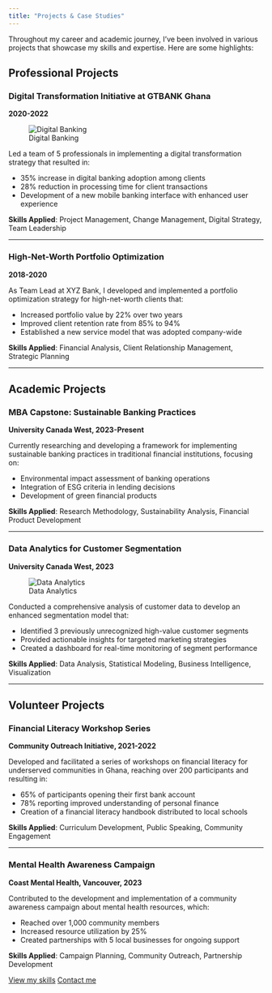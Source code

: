 ---
title: "Projects & Case Studies"
---



Throughout my career and academic journey, I've been involved in various projects that showcase my skills and expertise. Here are some highlights:

## Professional Projects

### Digital Transformation Initiative at GTBANK Ghana
**2020-2022**

![Digital Banking](images/di.jpg)

Led a team of 5 professionals in implementing a digital transformation strategy that resulted in:

- 35% increase in digital banking adoption among clients
- 28% reduction in processing time for client transactions
- Development of a new mobile banking interface with enhanced user experience

**Skills Applied**: Project Management, Change Management, Digital Strategy, Team Leadership

---

### High-Net-Worth Portfolio Optimization
**2018-2020**

As Team Lead at XYZ Bank, I developed and implemented a portfolio optimization strategy for high-net-worth clients that:

- Increased portfolio value by 22% over two years
- Improved client retention rate from 85% to 94%
- Established a new service model that was adopted company-wide

**Skills Applied**: Financial Analysis, Client Relationship Management, Strategic Planning

---

## Academic Projects

### MBA Capstone: Sustainable Banking Practices
**University Canada West, 2023-Present**

Currently researching and developing a framework for implementing sustainable banking practices in traditional financial institutions, focusing on:

- Environmental impact assessment of banking operations
- Integration of ESG criteria in lending decisions
- Development of green financial products

**Skills Applied**: Research Methodology, Sustainability Analysis, Financial Product Development

---

### Data Analytics for Customer Segmentation
**University Canada West, 2023**

![Data Analytics](https://source.unsplash.com/random/800×400/?data-analytics)

Conducted a comprehensive analysis of customer data to develop an enhanced segmentation model that:

- Identified 3 previously unrecognized high-value customer segments
- Provided actionable insights for targeted marketing strategies
- Created a dashboard for real-time monitoring of segment performance

**Skills Applied**: Data Analysis, Statistical Modeling, Business Intelligence, Visualization

---

## Volunteer Projects

### Financial Literacy Workshop Series
**Community Outreach Initiative, 2021-2022**

Developed and facilitated a series of workshops on financial literacy for underserved communities in Ghana, reaching over 200 participants and resulting in:

- 65% of participants opening their first bank account
- 78% reporting improved understanding of personal finance
- Creation of a financial literacy handbook distributed to local schools

**Skills Applied**: Curriculum Development, Public Speaking, Community Engagement

---

### Mental Health Awareness Campaign
**Coast Mental Health, Vancouver, 2023**

Contributed to the development and implementation of a community awareness campaign about mental health resources, which:

- Reached over 1,000 community members
- Increased resource utilization by 25%
- Created partnerships with 5 local businesses for ongoing support

**Skills Applied**: Campaign Planning, Community Outreach, Partnership Development

[View my skills](skills.qmd){.btn .btn-primary} [Contact me](contact.qmd){.btn .btn-secondary}